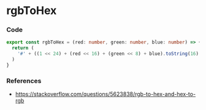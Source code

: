 
<BackTop />

# rgbToHex

### Code

```ts filename="services/utils/index.ts"
export const rgbToHex = (red: number, green: number, blue: number) => {
  return (
    '#' + ((1 << 24) + (red << 16) + (green << 8) + blue).toString(16).slice(1)
  )
}
```

### References

- https://stackoverflow.com/questions/5623838/rgb-to-hex-and-hex-to-rgb

<Comment />
